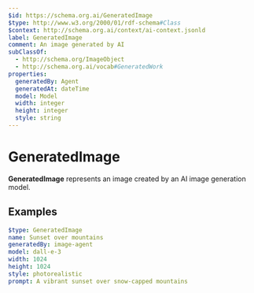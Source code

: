 ```yaml
---
$id: https://schema.org.ai/GeneratedImage
$type: http://www.w3.org/2000/01/rdf-schema#Class
$context: http://schema.org.ai/context/ai-context.jsonld
label: GeneratedImage
comment: An image generated by AI
subClassOf:
  - http://schema.org/ImageObject
  - http://schema.org.ai/vocab#GeneratedWork
properties:
  generatedBy: Agent
  generatedAt: dateTime
  model: Model
  width: integer
  height: integer
  style: string
---
```


# GeneratedImage

**GeneratedImage** represents an image created by an AI image generation model.

## Examples

```yaml
$type: GeneratedImage
name: Sunset over mountains
generatedBy: image-agent
model: dall-e-3
width: 1024
height: 1024
style: photorealistic
prompt: A vibrant sunset over snow-capped mountains
```
